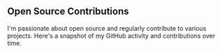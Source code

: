 ## Open Source Contributions

I'm passionate about open source and regularly contribute to various projects. Here's a snapshot of my GitHub activity and contributions over time. 